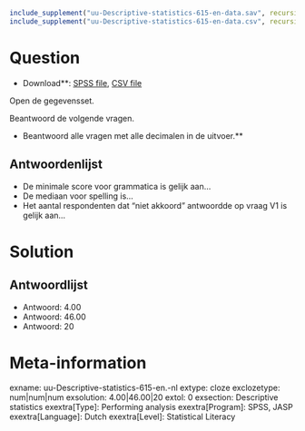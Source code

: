 ```r
include_supplement("uu-Descriptive-statistics-615-en-data.sav", recursive = TRUE)
include_supplement("uu-Descriptive-statistics-615-en-data.csv", recursive = TRUE)
```

Question
========

* Download**: [SPSS file](uu-Descriptive-statistics-615-en-data.sav), [CSV file](uu-Descriptive-statistics-615-en-data.csv)

Open de gegevensset.

Beantwoord de volgende vragen.

* Beantwoord alle vragen met alle decimalen in de uitvoer.**

Antwoordenlijst
----------
* De minimale score voor grammatica is gelijk aan...
* De mediaan voor spelling is...
* Het aantal respondenten dat "niet akkoord" antwoordde op vraag V1 is gelijk aan...

Solution
========

Antwoordlijst
----------
* Antwoord: 4.00
* Antwoord: 46.00
* Antwoord: 20

Meta-information
================
exname: uu-Descriptive-statistics-615-en.-nl
extype: cloze
exclozetype: num|num|num
exsolution: 4.00|46.00|20
extol: 0
exsection: Descriptive statistics
exextra[Type]: Performing analysis
exextra[Program]: SPSS, JASP
exextra[Language]: Dutch
exextra[Level]: Statistical Literacy

